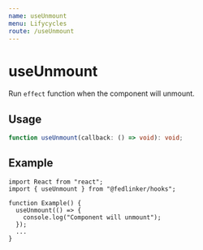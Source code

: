 ```yaml
---
name: useUnmount
menu: Lifycycles
route: /useUnmount
---
```


# useUnmount

Run `effect` function when the component will unmount.

## Usage

```ts
function useUnmount(callback: () => void): void;
```

## Example

```tsx
import React from "react";
import { useUnmount } from "@fedlinker/hooks";

function Example() {
  useUnmount(() => {
    console.log("Component will unmount");
  });
  ...
}
```
